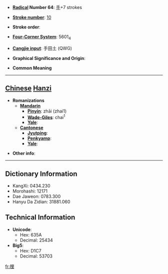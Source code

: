 * '''[[Wiktionary:Chinese radical index| Radical]] Number 64''': [[Wiktionary:Chinese radical index 手|手]]+7 strokes

* '''[[Wiktionary:Chinese total strokes index|Stroke number]]''': [[Wiktionary:Chinese total strokes index 10|10]]

* '''Stroke order''': 

* '''[[Wiktionary:Chinese four corner index|Four-Corner System]]''': 5601<sub>4</sub>

* '''[[Wiktionary:Chinese Cangjie index|Cangjie input]]''': 手田土 (QWG)

* '''Graphical Significance and Origin''': 

* '''Common Meaning'''

----

== [[Chinese]] [[Hanzi]] ==

* '''Romanizations'''
** '''[[Mandarin]]'''
*** '''[[Pinyin]]''': zhāi (zhai1)
*** '''[[Wade-Giles]]''': chai<sup>1</sup>
*** '''[[Yale]]''': 
** '''[[Cantonese]]'''
*** '''[[Jyutping]]''':
*** '''[[Penkyamp]]''': 
*** '''[[Yale]]''': 

* '''Other info''': 

----

== Dictionary Information ==

* KangXi: 0434.230
* Morohashi: 12171
* Dae Jaweon: 0783.300
* Hanyu Da Zidian: 31881.060

== Technical Information ==

* '''Unicode''':
** Hex: 635A
** Decimal: 25434
* '''Big5''':
** Hex: D1C7
** Decimal: 53703

[[fr:捚]]